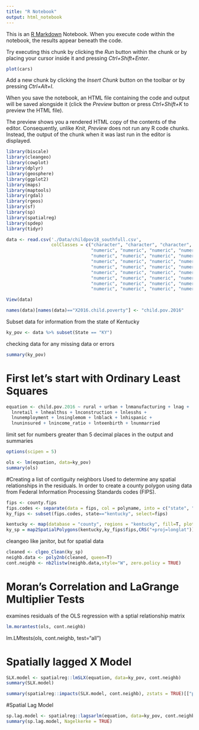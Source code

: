```yaml
---
title: "R Notebook"
output: html_notebook
---
```


This is an [R Markdown](http://rmarkdown.rstudio.com) Notebook. When you execute code within the notebook, the results appear beneath the code. 

Try executing this chunk by clicking the *Run* button within the chunk or by placing your cursor inside it and pressing *Ctrl+Shift+Enter*. 

```r
plot(cars)
```

Add a new chunk by clicking the *Insert Chunk* button on the toolbar or by pressing *Ctrl+Alt+I*.

When you save the notebook, an HTML file containing the code and output will be saved alongside it (click the *Preview* button or press *Ctrl+Shift+K* to preview the HTML file).

The preview shows you a rendered HTML copy of the contents of the editor. Consequently, unlike *Knit*, *Preview* does not run any R code chunks. Instead, the output of the chunk when it was last run in the editor is displayed.


```r
library(biscale)
library(cleangeo)
library(cowplot)
library(dplyr)
library(geosphere)
library(ggplot2)
library(maps)
library(maptools)
library(rgdal)
library(rgeos)
library(sf)
library(sp)
library(spatialreg)
library(spdep)
library(tidyr)
```

```r
data <- read.csv('./Data/childpov18_southfull.csv', 
                 colClasses = c("character", "character", "character", 
                                "numeric", "numeric", "numeric", "numeric",
                                "numeric", "numeric", "numeric", "numeric",
                                "numeric", "numeric", "numeric", "numeric", 
                                "numeric", "numeric", "numeric", "numeric",
                                "numeric", "numeric", "numeric", "numeric",
                                "numeric", "numeric", "numeric", "numeric", 
                                "numeric", "numeric", "numeric", "numeric",
                                "numeric", "numeric", "numeric", "numeric"))


```



```r
View(data)
```



```r
names(data)[names(data)=="X2016.child.poverty"] <- "child.pov.2016"
```

Subset data for information from the state of Kentucky 

```r
ky_pov <- data %>% subset(State == "KY")

```

checking data for any missing data or errors

```r
summary(ky_pov)
```



# First let's start with Ordinary Least Squares


```r
equation <- child.pov.2016 ~ rural + urban + lnmanufacturing + lnag + 
  lnretail + lnhealthss + lnconstruction + lnlesshs + 
  lnunemployment + lnsinglemom + lnblack + lnhispanic + 
  lnuninsured + lnincome_ratio + lnteenbirth + lnunmarried
```

limit set for numbers greater than 5 decimal places in the output and summaries

```r
options(scipen = 5)
```

```r
ols <- lm(equation, data=ky_pov)
summary(ols)
```


#Creating a list of contiguity neighbors
Used to determine any spatial relationships in the residuals. 
In order to create a county polygon using data from Federal Information Processing Standards codes (FIPS). 
```r

fips <- county.fips
fips.codes <- separate(data = fips, col = polyname, into = c("state", "county"), sep = ",")
ky_fips <- subset(fips.codes, state=="kentucky", select=fips)

kentucky <- map(database = "county", regions = "kentucky", fill=T, plot=F)
ky_sp = map2SpatialPolygons(kentucky,ky_fips$fips,CRS("+proj=longlat"))

```



cleangeo like janitor, but for spatial data

```r
cleaned <- clgeo_Clean(ky_sp)
neighb.data <- poly2nb(cleaned, queen=T)
cont.neighb <- nb2listw(neighb.data,style="W", zero.policy = TRUE)
```


# Moran's Correlation and LaGrange Multiplier Tests

examines residuals of the OLS regression with a sptial relationship matrix


```r
lm.morantest(ols, cont.neighb)
```


lm.LMtests(ols, cont.neighb, test="all")



# Spatially lagged X Model

```r
SLX.model <- spatialreg::lmSLX(equation, data=ky_pov, cont.neighb)
summary(SLX.model)
```

```r
summary(spatialreg::impacts(SLX.model, cont.neighb), zstats = TRUE)[["pzmat"]]
```




#Spatial Lag Model
```r
sp.lag.model <- spatialreg::lagsarlm(equation, data=ky_pov, cont.neighb)
summary(sp.lag.model, Nagelkerke = TRUE)
```
